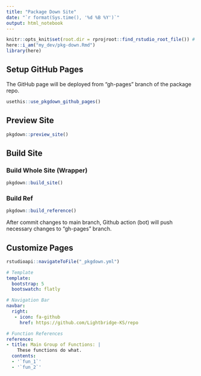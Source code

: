 ```yaml
---
title: "Package Down Site"
date: "`r format(Sys.time(), '%d %B %Y')`"
output: html_notebook
---
```


```r
knitr::opts_knit$set(root.dir = rprojroot::find_rstudio_root_file()) # Set WD to Root
here::i_am("my_dev/pkg-down.Rmd")
library(here)
```


## Setup GitHub Pages

The GitHub page will be deployed from "gh-pages" branch of the package repo.

```r
usethis::use_pkgdown_github_pages()
```

## Preview Site

```r
pkgdown::preview_site()
```

## Build Site

### Build Whole Site (Wrapper)

```r
pkgdown::build_site()
```

### Build Ref 

```r
pkgdown::build_reference()
```


After commit changes to main branch, Github action (bot) will push necessary changes to "gh-pages" branch.

## Customize Pages

```r
rstudioapi::navigateToFile("_pkgdown.yml")
```



```yml
# Template
template:
  bootstrap: 5
  bootswatch: flatly

# Navigation Bar
navbar:
  right:
   - icon: fa-github
     href: https://github.com/Lightbridge-KS/repo
```


```yml
# Function References
reference:
- title: Main Group of Functions: |
    These functions do what.
  contents:
  - '`fun_1`'
  - '`fun_2`'
```


